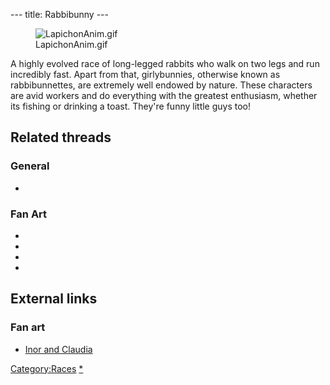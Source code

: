 ---
title: Rabbibunny
---

[[Image:LapichonAnim.gif|right]]

A highly evolved race of long-legged rabbits who walk on two legs and run incredibly fast. Apart from that, girlybunnies, otherwise known as rabbibunnettes, are extremely well endowed by nature. These characters are avid workers and do everything with the greatest enthusiasm, whether its fishing or drinking a toast. They're funny little guys too!

==Related threads==
===General===
* {{thread|id=3195|title=unknown picture}}

===Fan Art===
* {{thread|id=11154|title=Body viewer}}
* {{thread|id=10936|title=^^ System Shock 2 Art}}
* {{thread|id=10429|title=LBA3 Make It Happen Poster}}
* {{thread|id=10774|title=Smilies}}

==External links==
===Fan art===
* [http://www.deviantart.com/view/11302613/ Inor and Claudia]

{{Stub}}

[[Category:Races]]
[[Category:Rabbibunnies|*]]